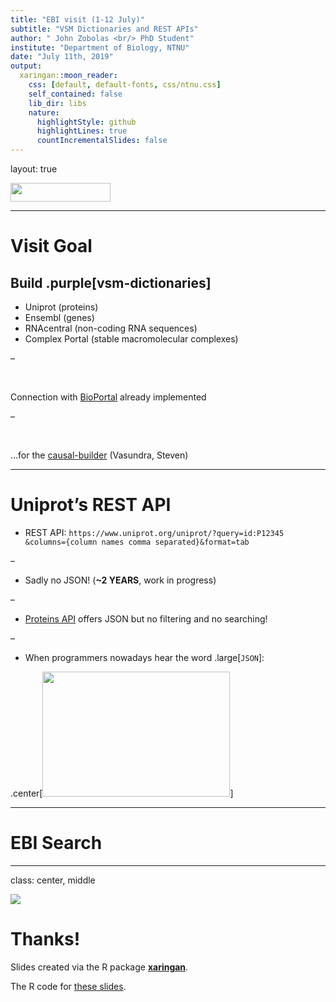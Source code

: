 ```yaml
---
title: "EBI visit (1-12 July)"
subtitle: "VSM Dictionaries and REST APIs"
author: " John Zobolas <br/> PhD Student"
institute: "Department of Biology, NTNU"
date: "July 11th, 2019"
output:
  xaringan::moon_reader:
    css: [default, default-fonts, css/ntnu.css]
    self_contained: false
    lib_dir: libs
    nature:
      highlightStyle: github
      highlightLines: true
      countIncrementalSlides: false
---
```


layout: true

<div class="my-footer">
<span>
  <img src="img/ntnu/ntnu-logo-neg.png" style="width:160px;height:30px;">
</span>
</div> 

---

# Visit Goal

## Build .purple[vsm-dictionaries]
- Uniprot (proteins)
- Ensembl (genes)
- RNAcentral (non-coding RNA sequences)
- Complex Portal (stable macromolecular complexes)

--

</br>

Connection with [BioPortal](https://github.com/vsmjs/vsm-dictionary-bioportal/) already implemented

--

</br>

...for the [causal-builder](https://vtoure.github.io/causalBuilder/) (Vasundra, Steven)

---

# Uniprot's REST API

- REST API: `https://www.uniprot.org/uniprot/?query=id:P12345
&columns={column names comma separated}&format=tab`

--

- Sadly no JSON! (**~2 YEARS**, work in progress)

--

- [Proteins API](https://www.ebi.ac.uk/proteins/api/doc/) offers JSON but no filtering and no searching!

--

- When programmers nowadays hear the word .large[`JSON`]:

.center[<img src="img/dog_face.gif" style="width:300px;height:200px;">]

---

# EBI Search


---

class: center, middle

<img src="img/questions.jpeg">

# Thanks!

Slides created via the R package [**xaringan**](https://github.com/yihui/xaringan).

The R code for [these slides](https://github.com/bblodfon/r-pres/blob/master/ebi_stay_july_2019.Rmd).
